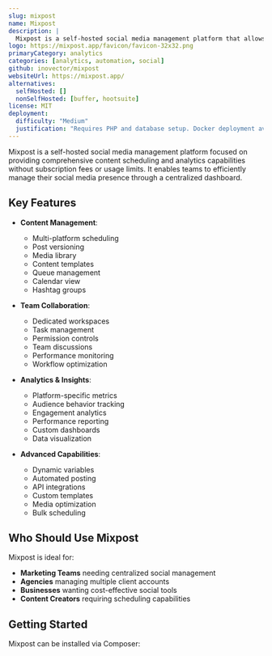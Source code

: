 ```yaml
---
slug: mixpost
name: Mixpost
description: |
  Mixpost is a self-hosted social media management platform that allows you to schedule, publish, and manage social media content. It provides features like analytics, team collaboration, media library management, and post templating without subscriptions or limits.
logo: https://mixpost.app/favicon/favicon-32x32.png
primaryCategory: analytics
categories: [analytics, automation, social]
github: inovector/mixpost
websiteUrl: https://mixpost.app/
alternatives:
  selfHosted: []
  nonSelfHosted: [buffer, hootsuite]
license: MIT
deployment:
  difficulty: "Medium"
  justification: "Requires PHP and database setup. Docker deployment available but configuration needed for production use."
---
```


Mixpost is a self-hosted social media management platform focused on providing comprehensive
content scheduling and analytics capabilities without subscription fees or usage limits.
It enables teams to efficiently manage their social media presence through a centralized dashboard.

## Key Features

- **Content Management**:

  - Multi-platform scheduling
  - Post versioning
  - Media library
  - Content templates
  - Queue management
  - Calendar view
  - Hashtag groups

- **Team Collaboration**:

  - Dedicated workspaces
  - Task management
  - Permission controls
  - Team discussions
  - Performance monitoring
  - Workflow optimization

- **Analytics & Insights**:

  - Platform-specific metrics
  - Audience behavior tracking
  - Engagement analytics
  - Performance reporting
  - Custom dashboards
  - Data visualization

- **Advanced Capabilities**:
  - Dynamic variables
  - Automated posting
  - API integrations
  - Custom templates
  - Media optimization
  - Bulk scheduling

## Who Should Use Mixpost

Mixpost is ideal for:

- **Marketing Teams** needing centralized social management
- **Agencies** managing multiple client accounts
- **Businesses** wanting cost-effective social tools
- **Content Creators** requiring scheduling capabilities

## Getting Started

Mixpost can be installed via Composer:
